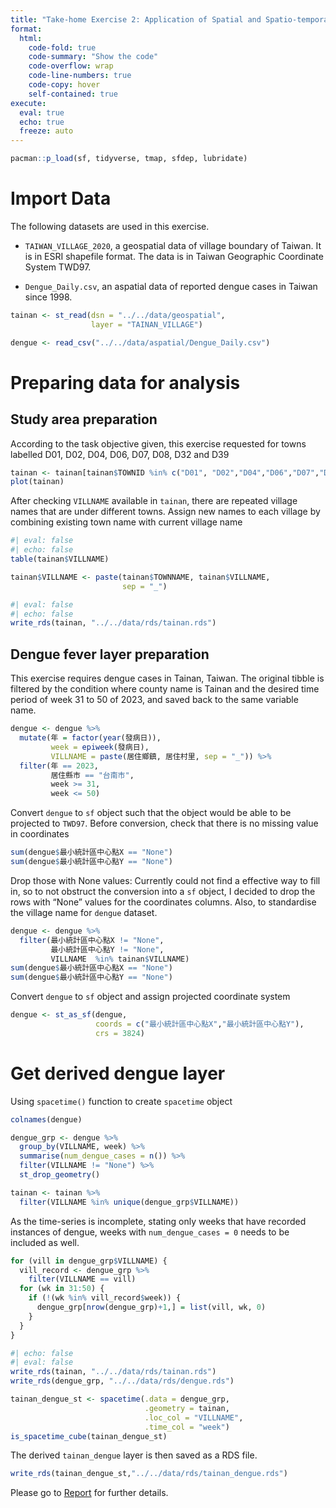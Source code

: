 ```yaml
---
title: "Take-home Exercise 2: Application of Spatial and Spatio-temporal Analysis Methods to Discover the Distribution of Dengue Fever in Tainan City, Taiwan - Geospatial Data Wrangling"
format: 
  html: 
    code-fold: true
    code-summary: "Show the code"
    code-overflow: wrap
    code-line-numbers: true
    code-copy: hover
    self-contained: true
execute: 
  eval: true
  echo: true
  freeze: auto
---
```


```r
pacman::p_load(sf, tidyverse, tmap, sfdep, lubridate)
```

# Import Data

The following datasets are used in this exercise.

-   `TAIWAN_VILLAGE_2020`, a geospatial data of village boundary of Taiwan. It is in ESRI shapefile format. The data is in Taiwan Geographic Coordinate System TWD97.

-   `Dengue_Daily.csv`, an aspatial data of reported dengue cases in Taiwan since 1998.

```r
tainan <- st_read(dsn = "../../data/geospatial",
                  layer = "TAINAN_VILLAGE")

dengue <- read_csv("../../data/aspatial/Dengue_Daily.csv")
```

# Preparing data for analysis

## Study area preparation

According to the task objective given, this exercise requested for towns labelled D01, D02, D04, D06, D07, D08, D32 and D39

```r
tainan <- tainan[tainan$TOWNID %in% c("D01", "D02","D04","D06","D07","D08","D32","D39"),]
plot(tainan)
```
After checking `VILLNAME` available in `tainan`, there are repeated village names that are under different towns. Assign new names to each village by combining existing town name with current village name

```r
#| eval: false
#| echo: false
table(tainan$VILLNAME)
```

```r
tainan$VILLNAME <- paste(tainan$TOWNNAME, tainan$VILLNAME,
                         sep = "_")
```


```r
#| eval: false
#| echo: false
write_rds(tainan, "../../data/rds/tainan.rds")
```

## Dengue fever layer preparation

This exercise requires dengue cases in Tainan, Taiwan. The original tibble is filtered by the condition where county name is Tainan and the desired time period of week 31 to 50 of 2023, and saved back to the same variable name.

```r
dengue <- dengue %>% 
  mutate(年 = factor(year(發病日)),
         week = epiweek(發病日),
         VILLNAME = paste(居住鄉鎮, 居住村里, sep = "_")) %>% 
  filter(年 == 2023,
         居住縣市 == "台南市",
         week >= 31,
         week <= 50) 
```

Convert `dengue` to `sf` object such that the object would be able to be projected to `TWD97`. Before conversion, check that there is no missing value in coordinates

```r
sum(dengue$最小統計區中心點X == "None")
sum(dengue$最小統計區中心點Y == "None")
```

Drop those with None values: Currently could not find a effective way to fill in, so to not obstruct the conversion into a `sf` object, I decided to drop the rows with "None" values for the coordinates columns. Also, to standardise the village name for `dengue` dataset.

```r
dengue <- dengue %>% 
  filter(最小統計區中心點X != "None",
         最小統計區中心點Y != "None",
         VILLNAME  %in% tainan$VILLNAME)
sum(dengue$最小統計區中心點X == "None")
sum(dengue$最小統計區中心點Y == "None")
```

Convert `dengue` to `sf` object and assign projected coordinate system

```r
dengue <- st_as_sf(dengue,
                   coords = c("最小統計區中心點X","最小統計區中心點Y"),
                   crs = 3824)
```


# Get derived dengue layer

Using `spacetime()` function to create `spacetime` object

```r
colnames(dengue)
```

```r
dengue_grp <- dengue %>%
  group_by(VILLNAME, week) %>%
  summarise(num_dengue_cases = n()) %>% 
  filter(VILLNAME != "None") %>%
  st_drop_geometry()

tainan <- tainan %>% 
  filter(VILLNAME %in% unique(dengue_grp$VILLNAME))
```

As the time-series is incomplete, stating only weeks that have recorded instances of dengue, weeks with `num_dengue_cases = 0` needs to be included as well.

```r

for (vill in dengue_grp$VILLNAME) {
  vill_record <- dengue_grp %>%
    filter(VILLNAME == vill)
  for (wk in 31:50) {
    if (!(wk %in% vill_record$week)) {
      dengue_grp[nrow(dengue_grp)+1,] = list(vill, wk, 0)
    }
  }
}
```


```r
#| echo: false
#| eval: false
write_rds(tainan, "../../data/rds/tainan.rds")
write_rds(dengue_grp, "../../data/rds/dengue.rds")
```


```r
tainan_dengue_st <- spacetime(.data = dengue_grp,
                              .geometry = tainan,
                              .loc_col = "VILLNAME",
                              .time_col = "week")
is_spacetime_cube(tainan_dengue_st)
```

The derived `tainan_dengue` layer is then saved as a RDS file.
```r

write_rds(tainan_dengue_st,"../../data/rds/tainan_dengue.rds")
```

Please go to [Report](Take-home_Ex/Take-home_Ex02/Take-home_Ex02_Part2.html) for further details.
